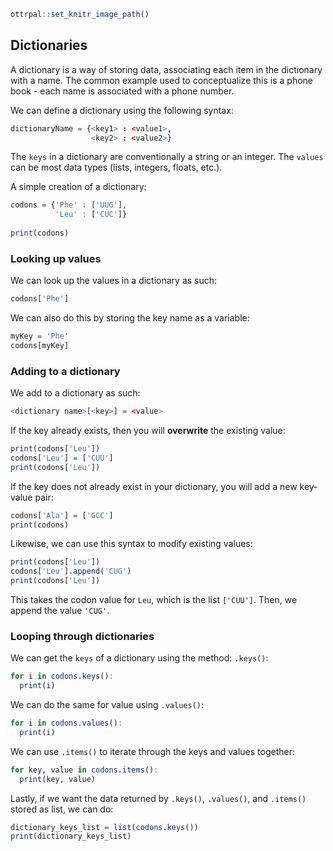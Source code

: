 ```r
ottrpal::set_knitr_image_path()
```

## Dictionaries

A dictionary is a way of storing data, associating each item in the dictionary with a name. The common example used to conceptualize this is a phone book - each name is associated with a phone number. 

We can define a dictionary using the following syntax:

```r
dictionaryName = {<key1> : <value1>, 
                  <key2> : <value2>}
```

The `keys` in a dictionary are conventionally a string or an integer. The `values` can be most data types (lists, integers, floats, etc.).

A simple creation of a dictionary: 

```r
codons = {'Phe' : ['UUG'], 
          'Leu' : ['CUC']}
          
print(codons)
```

### Looking up values

We can look up the values in a dictionary as such: 

```r
codons['Phe']
```

We can also do this by storing the key name as a variable: 

```r
myKey = 'Phe'
codons[myKey]
```

### Adding to a dictionary 

We add to a dictionary as such: 

```r
<dictionary name>[<key>] = <value> 
```

If the key already exists, then you will **overwrite** the existing value: 

```r
print(codons['Leu'])
codons['Leu'] = ['CUU']
print(codons['Leu'])
```

If the key does not already exist in your dictionary, you will add a new key-value pair: 

```r
codons['Ala'] = ['GCC']
print(codons)
```

Likewise, we can use this syntax to modify existing values: 

```r
print(codons['Leu'])
codons['Leu'].append('CUG')
print(codons['Leu'])
```

This takes the codon value for `Leu`, which is the list `['CUU']`. Then, we append the value `'CUG'`.

### Looping through dictionaries

We can get the `keys` of a dictionary using the method: `.keys()`:

```r
for i in codons.keys():
  print(i)
```

We can do the same for value using `.values()`:

```r
for i in codons.values():
  print(i)
```

We can use `.items()` to iterate through the keys and values together:

```r
for key, value in codons.items():
  print(key, value)
```

Lastly, if we want the data returned by `.keys()`, `.values()`, and `.items()` stored as list, we can do: 

```r
dictionary_keys_list = list(codons.keys())
print(dictionary_keys_list)
```






